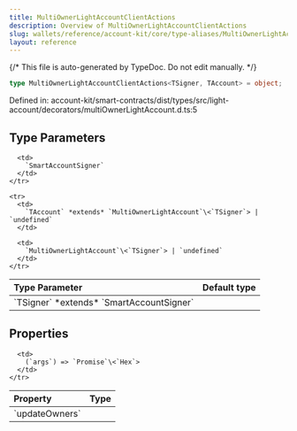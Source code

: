 ```yaml
---
title: MultiOwnerLightAccountClientActions
description: Overview of MultiOwnerLightAccountClientActions
slug: wallets/reference/account-kit/core/type-aliases/MultiOwnerLightAccountClientActions
layout: reference
---
```


{/* This file is auto-generated by TypeDoc. Do not edit manually. */}

```ts
type MultiOwnerLightAccountClientActions<TSigner, TAccount> = object;
```

Defined in: account-kit/smart-contracts/dist/types/src/light-account/decorators/multiOwnerLightAccount.d.ts:5

## Type Parameters

<table>
  <thead>
    <tr>
      <th align="left">Type Parameter</th>
      <th align="left">Default type</th>
    </tr>
  </thead>

  <tbody>
    <tr>
      <td>
        `TSigner` *extends* `SmartAccountSigner`
      </td>

      <td>
        `SmartAccountSigner`
      </td>
    </tr>

    <tr>
      <td>
        `TAccount` *extends* `MultiOwnerLightAccount`\<`TSigner`> | `undefined`
      </td>

      <td>
        `MultiOwnerLightAccount`\<`TSigner`> | `undefined`
      </td>
    </tr>

  </tbody>
</table>

## Properties

<table>
  <thead>
    <tr>
      <th align="left">Property</th>
      <th align="left">Type</th>
    </tr>
  </thead>

  <tbody>
    <tr>
      <td>
        <a id="updateowners" /> `updateOwners`
      </td>

      <td>
        (`args`) => `Promise`\<`Hex`>
      </td>
    </tr>

  </tbody>
</table>
